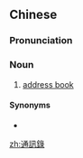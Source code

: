 ==Chinese==
{{zh-forms|s=通讯录|type=21}}

===Pronunciation===
{{zh-pron
|m=tōngxùnlù
|c=tung1 seon3 luk6-2
|cat=n
}}

===Noun===
{{zh-noun}}

# [[address book]]

====Synonyms====
* {{zh-l|地址簿}}

[[zh:通訊錄]]